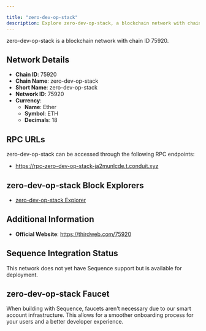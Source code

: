 ```yaml
---

title: "zero-dev-op-stack"
description: Explore zero-dev-op-stack, a blockchain network with chain ID 75920. Learn about its native currency, Ether, and how to interact with the network.
---
```




zero-dev-op-stack is a blockchain network with chain ID 75920.

## Network Details

- **Chain ID**: 75920
- **Chain Name**: zero-dev-op-stack
- **Short Name**: zero-dev-op-stack
- **Network ID**: 75920
- **Currency**: 
  - **Name**: Ether
  - **Symbol**: ETH
  - **Decimals**: 18

## RPC URLs

zero-dev-op-stack can be accessed through the following RPC endpoints:

- https://rpc-zero-dev-op-stack-ja2munlcde.t.conduit.xyz

## zero-dev-op-stack Block Explorers

- [zero-dev-op-stack Explorer](https://explorer-zero-dev-op-stack-ja2munlcde.t.conduit.xyz)

## Additional Information

- **Official Website**: https://thirdweb.com/75920

## Sequence Integration Status

This network does not yet have Sequence support but is available for deployment.

## zero-dev-op-stack Faucet

When building with Sequence, faucets aren't necessary due to our smart account infrastructure. This allows for a smoother onboarding process for your users and a better developer experience.
